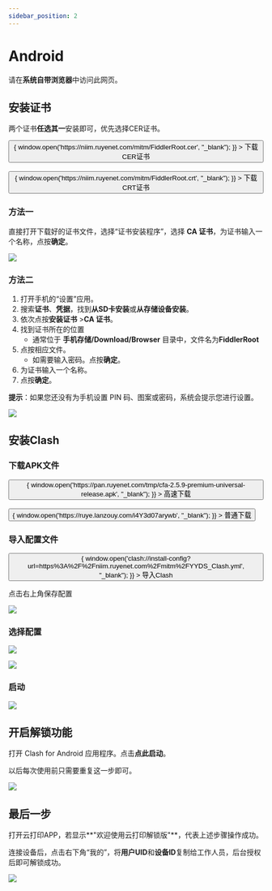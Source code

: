 ```yaml
---
sidebar_position: 2
---
```


#  Android

请在**系统自带浏览器**中访问此网页。

## 安装证书
两个证书**任选其一**安装即可，优先选择CER证书。

<div>
    <button className="button button--primary button--lg" onClick={()=> {
        window.open('https://niim.ruyenet.com/mitm/FiddlerRoot.cer', "_blank");
        }}
        >
        <Translate>下载CER证书</Translate>
    </button>
    <br />
</div>


<br />
<div>
    <button className="button button--primary button--lg" onClick={()=> {
        window.open('https://niim.ruyenet.com/mitm/FiddlerRoot.crt', "_blank");
        }}
        >
        <Translate>下载CRT证书</Translate>
    </button>
    <br />
</div>


### 方法一

直接打开下载好的证书文件，选择“证书安装程序”，选择 **CA 证书**，为证书输入一个名称，点按**确定**。

![](https://img01-xusong.91q.com/17746B63-CC64-41F3-8A7B-81CF89CB64DF.png)

### 方法二

1. 打开手机的“设置”应用。
2. 搜索**证书**、**凭据**，找到**从SD卡安装**或**从存储设备安装**。
3. 依次点按**安装证书** >**CA 证书**。
4. 找到证书所在的位置
   - 通常位于 **手机存储/Download/Browser** 目录中，文件名为**FiddlerRoot**
5. 点按相应文件。
   - 如需要输入密码。点按**确定**。
6. 为证书输入一个名称。
7. 点按**确定**。

**提示**：如果您还没有为手机设置 PIN 码、图案或密码，系统会提示您进行设置。

![](https://img01-xusong.91q.com/1964243A-C031-4044-931A-3AC733C44483.png)

## 安装Clash

### 下载APK文件

<div>
  <button
    className="button button--primary button--lg"
    onClick={() => {
      window.open('https://pan.ruyenet.com/tmp/cfa-2.5.9-premium-universal-release.apk', "_blank");
    }}
  >
    <Translate>高速下载</Translate>
  </button>
  <br />
</div>

<br />


<div>
  <button
    className="button button--primary button--lg"
    onClick={() => {
      window.open('https://ruye.lanzouy.com/i4Y3d07arywb', "_blank");
    }}
  >
    <Translate>普通下载</Translate>
  </button>
  <br />
</div>

### 导入配置文件

<div>
  <button
    className="button button--primary button--lg"
    onClick={() => {
      window.open('clash://install-config?url=https%3A%2F%2Fniim.ruyenet.com%2Fmitm%2FYYDS_Clash.yml', "_blank");
    }}
  >
    <Translate>导入Clash</Translate>
  </button>
  <br />
</div>


点击右上角保存配置

![](https://img01-xusong.91q.com/9ED140D0-A29D-448A-9736-F0B6DAD8B02B.png)

### 选择配置

![](https://img01-xusong.91q.com/7B808A96-7F11-47CA-8BC7-8085073D64E9.png)

![](https://img01-xusong.91q.com/59CDC148-C526-4822-AC3C-8FE86373A54D.png)

### 启动

![](https://img01-xusong.91q.com/0DDB69CE-DDB4-4A3F-9859-B89536A4E9CC.png)



## 开启解锁功能

打开 Clash for Android 应用程序。点击**点此启动**。

以后每次使用前只需要重复这一步即可。

![](https://img01-xusong.91q.com/73B42CDB-5FEE-48CE-8535-B2C250DAD125.jpg)

## 最后一步

打开云打印APP，若显示**"欢迎使用云打印解锁版"**，代表上述步骤操作成功。

连接设备后，点击右下角“我的”，将**用户UID**和**设备ID**复制给工作人员，后台授权后即可解锁成功。

![](https://img01-xusong.91q.com/5AE66249-231F-424E-B765-6D7E89BE2F8B.jpg)
